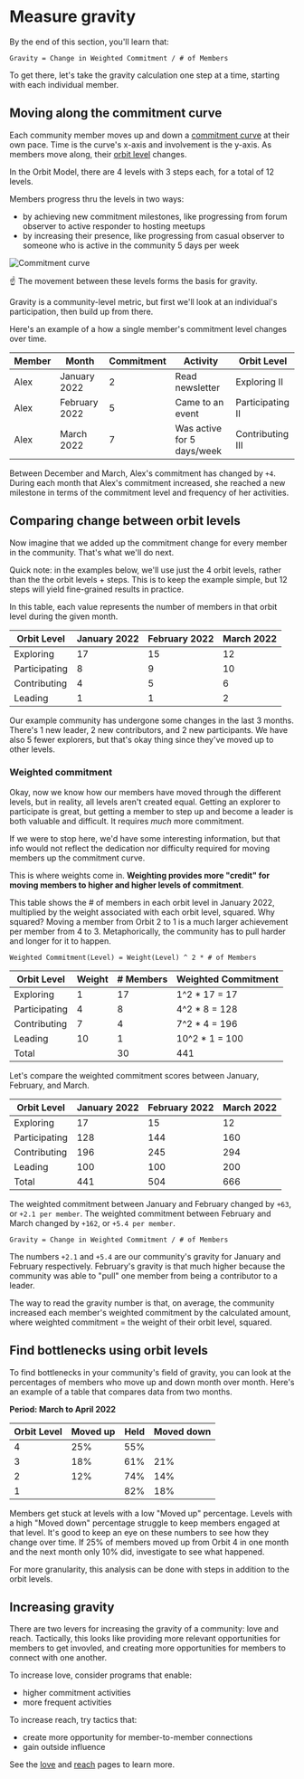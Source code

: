 # Measure gravity

By the end of this section, you'll learn that:

```
Gravity = Change in Weighted Commitment / # of Members
```

To get there, let's take the gravity calculation one step at a time, starting with each
individual member.

## Moving along the commitment curve

Each community member moves up and down a [commitment curve](../love) at
their own pace. Time is the curve's x-axis and involvement is the y-axis. As
members move along, their [orbit level](../love/orbit-levels) changes.

In the Orbit Model, there are 4
levels with 3 steps each, for a total of 12 levels.

Members progress thru the levels in two ways:

- by achieving new commitment milestones, like progressing from forum observer to active responder to hosting meetups
- by increasing their presence, like progressing from casual observer to someone who is active in the community 5 days per week

![Commitment curve](../commitment-curve.jpg)

☝️ The movement between these levels forms the basis for gravity.

Gravity is a community-level metric, but first we'll look at an individual's participation, then build up from there.

Here's an
example of a how a single member's commitment level changes over time.

| Member | Month         | Commitment | Activity                   | Orbit Level      |
| ------ | ------------- | ---------- | -------------------------- | ---------------- |
| Alex   | January 2022  | 2          | Read newsletter            | Exploring II     |
| Alex   | February 2022 | 5          | Came to an event           | Participating II |
| Alex   | March 2022    | 7          | Was active for 5 days/week | Contributing III |

Between December and March, Alex's commitment has changed by `+4`. During each
month that Alex's commitment increased, she reached a new milestone in terms of
the commitment level and frequency of her activities.

## Comparing change between orbit levels

Now imagine that we added up the commitment change for every member in the
community. That's what we'll do next.

Quick note: in the examples below, we'll use just the 4 orbit levels, rather than the the
orbit levels + steps. This is to keep the example simple, but 12 steps will
yield fine-grained results in practice.

In this table, each value represents the number of members in that orbit level
during the given month.

| Orbit Level   | January 2022 | February 2022 | March 2022 |
| ------------- | ------------ | ------------- | ---------- |
| Exploring     | 17           | 15            | 12         |
| Participating | 8            | 9             | 10         |
| Contributing  | 4            | 5             | 6          |
| Leading       | 1            | 1             | 2          |

Our example community has undergone some changes in the last 3 months. There's 1
new leader, 2 new contributors, and 2 new participants. We have also 5 fewer
explorers, but that's okay thing since they've moved up to other levels.

### Weighted commitment

Okay, now we know how our members have moved through the different levels, but in reality, all levels aren't created equal. Getting an explorer to participate is great, but getting a member to step up and become a leader is both valuable and difficult. It requires _much_ more commitment.

If we were to stop here, we'd have some interesting information, but that info would not reflect the dedication nor difficulty required for moving members up the commitment curve.

This is where weights come in. **Weighting provides more "credit" for moving members to higher and higher levels of commitment**.

This table shows the # of members in each orbit level in January 2022, multiplied by
the weight associated with each orbit level, squared. Why squared? Moving a member from
Orbit 2 to 1 is a much larger achievement per member from 4 to 3. Metaphorically, the
community has to pull harder and longer for it to happen.

```
Weighted Commitment(Level) = Weight(Level) ^ 2 * # of Members
```

| Orbit Level   | Weight | # Members | Weighted Commitment |
| ------------- | ------ | --------- | ------------------- |
| Exploring     | 1      | 17        | 1^2 \* 17 = 17      |
| Participating | 4      | 8         | 4^2 \* 8 = 128      |
| Contributing  | 7      | 4         | 7^2 \* 4 = 196      |
| Leading       | 10     | 1         | 10^2 \* 1 = 100     |
| Total         |        | 30        | 441                 |

Let's compare the weighted commitment scores between January, February, and March.

| Orbit Level   | January 2022 | February 2022 | March 2022 |
| ------------- | ------------ | ------------- | ---------- |
| Exploring     | 17           | 15            | 12         |
| Participating | 128          | 144           | 160        |
| Contributing  | 196          | 245           | 294        |
| Leading       | 100          | 100           | 200        |
| Total         | 441          | 504           | 666        |

The weighted commitment between January and February changed by `+63`, or `+2.1 per member`. The weighted commitment between February and March changed by
`+162`, or `+5.4 per member`.

```
Gravity = Change in Weighted Commitment / # of Members
```

The numbers `+2.1` and `+5.4` are our community's gravity for January and
February respectively. February's gravity is that much higher because the
community was able to "pull" one member from being a contributor to a leader.

The way to read the gravity number is that, on average, the community increased
each member's weighted commitment by the calculated amount, where weighted
commitment = the weight of their orbit level, squared.

## Find bottlenecks using orbit levels

To find bottlenecks in your community's field of gravity, you can look at
the percentages of members who move up and down month over month. Here's an
example of a table that compares data from two months.

**Period: March to April 2022**

| Orbit Level | Moved up | Held | Moved down |
| ----------- | -------- | ---- | ---------- |
| 4           | 25%      | 55%  |            |
| 3           | 18%      | 61%  | 21%        |
| 2           | 12%      | 74%  | 14%        |
| 1           |          | 82%  | 18%        |

Members get stuck at levels with a low "Moved up" percentage. Levels with a high
"Moved down" percentage struggle to keep members engaged at that level. It's
good to keep an eye on these numbers to see how they change over time. If 25% of
members moved up from Orbit 4 in one month and the next month only 10% did,
investigate to see what happened.

For more granularity, this analysis can be done with steps in addition to the
orbit levels.

## Increasing gravity

There are two levers for increasing the gravity of a community: love and reach. Tactically, this looks like providing more relevant opportunities for members to get invovled, and creating more opportunities for members to connect with one another.

To increase love, consider programs that enable:

- higher commitment activities
- more frequent activities

To increase reach, try tactics that:

- create more opportunity for member-to-member connections
- gain outside influence

See the [love](../love) and [reach](../reach) pages to learn more.
